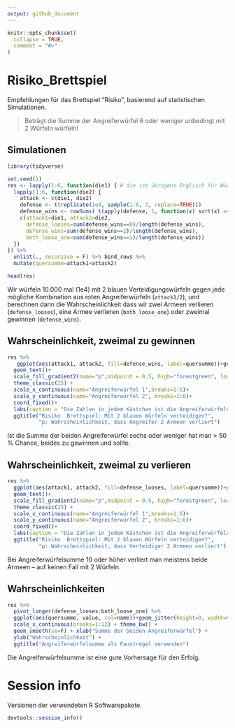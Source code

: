 ```yaml
---
output: github_document
---
```


<!-- README.md is generated from README.Rmd. Please edit that file -->

```r
knitr::opts_chunk$set(
  collapse = TRUE,
  comment = "#>"
)
```

# Risiko_Brettspiel

<!-- badges: start -->
<!-- badges: end -->

Empfehlungen für das Brettspiel "Risiko", basierend auf statistischen Simulationen.


> Beträgt die Summe der Angreiferwürfel 6 oder weniger unbedingt mit 2 Würfeln würfeln!


## Simulationen

```r
library(tidyverse)

set.seed(1)
res <- lapply(1:6, function(die1) { # die ist übrigens Englisch für Würfel.
  lapply(1:6, function(die2) {
    attack <- c(die1, die2)
    defense <- t(replicate(1e4, sample(1:6, 2, replace=TRUE)))
    defense_wins <- rowSums( t(apply(defense, 1, function(x) sort(x) >= sort(attack))) )
    c(attack1=die1, attack2=die2, 
      defense_looses=sum(defense_wins==0)/length(defense_wins),
      defense_wins=sum(defense_wins==2)/length(defense_wins),
      both_loose_one=sum(defense_wins==1)/length(defense_wins))    
  })
}) %>% 
  unlist(., recursive = F) %>% bind_rows %>% 
  mutate(quersumme=attack1+attack2)

head(res)
```

Wir würfeln 10.000 mal (1e4) mit 2 blauen Verteidigungswürfeln 
gegen jede mögliche Kombination aus 
roten Angreiferwürfeln (`attack1/2`), und berechnen dann die Wahrscheinlichkeit
dass wir zwei Armeen verlieren (`defense_looses`), eine Armee verlieren
(`both_loose_one`) oder zweimal gewinnen (`defense_wins`).


## Wahrscheinlichkeit, zweimal zu gewinnen

```r
res %>%
   ggplot(aes(attack1, attack2, fill=defense_wins, label=quersumme))+geom_tile() + 
  geom_text()+
  scale_fill_gradient2(name="p",midpoint = 0.5, high="forestgreen", low=scales::muted("firebrick2")) + 
  theme_classic(25) + 
  scale_x_continuous(name="Angreiferwürfel 1",breaks=1:6)+ 
  scale_y_continuous(name="Angreiferwürfel 2", breaks=1:6)+
  coord_fixed()+
  labs(caption = "Die Zahlen in jedem Kästchen ist die Angreiferwürfelsumme.") +
  ggtitle("Risiko  Brettspiel: Mit 2 blauen Würfeln verteidigen?",
          "p: Wahrscheinlichkeit, dass Angreifer 2 Armeen verliert")

```
Ist die Summe der beiden Angreiferwürfel sechs oder weniger hat man > 50 %
Chance, beides zu gewinnen und sollte.


## Wahrscheinlichkeit, zweimal zu verlieren

```r
res %>%
  ggplot(aes(attack1, attack2, fill=defense_looses, label=quersumme))+geom_tile() + 
  geom_text()+
  scale_fill_gradient2(name="p",midpoint = 0.5, high="forestgreen", low=scales::muted("firebrick2")) + 
  theme_classic(25) + 
  scale_x_continuous(name="Angreiferwürfel 1",breaks=1:6)+ 
  scale_y_continuous(name="Angreiferwürfel 2", breaks=1:6)+
  coord_fixed()+
  labs(caption = "Die Zahlen in jedem Kästchen ist die Angreiferwürfelsumme.") +
  ggtitle("Risiko  Brettspiel: Mit 2 blauen Würfeln verteidigen?",
          "p: Wahrscheinlichkeit, dass Verteidiger 2 Armeen verliert")
```
Bei Angreiferwürfelsumme 10 oder höher verliert man meistens beide Armeen --
auf keinen Fall mit 2 Würfeln.


## Wahrscheinlichkeiten

```r
res %>%
  pivot_longer(defense_looses:both_loose_one) %>%
  ggplot(aes(quersumme, value, col=name))+geom_jitter(height=0, width=0.1) +
  scale_x_continuous(breaks=1:12) + theme_bw() +
  geom_smooth(se=F) + xlab("Summe der beiden Angreiferwürfel") +
  ylab("Wahrscheinlichkeit") + 
  ggtitle("Angreiferwürfelsumme als Faustregel verwenden")
```
Die Angreiferwürfelsumme ist eine gute Vorhersage für den Erfolg.





# Session info

Versionen der verwendeten R Softwarepakete.
```r
devtools::session_info()
```

